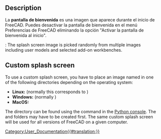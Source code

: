 <languages/>

== Description ==

<div class="mw-translate-fuzzy">
La '''pantalla de bienvenida''' es una imagen que aparece durante el inicio de FreeCAD. Puedes desactivar la pantalla de bienvenida en el menú Preferencias de FreeCAD eliminando la opción "Activar la pantalla de bienvenida al inicio".
</div>

{{Version|1.0}}: The splash screen image is picked randomly from multiple images including user models and selected add-on workbenches.

== Custom splash screen ==

To use a custom splash screen, you have to place an image named {{FileName|splash_image.png}} in one of the following directories depending on the operating system:
* '''Linux:''' {{FileName|$XDG_DATA_HOME/FreeCAD/Gui/images/}} (normally this corresponds to {{FileName|~/.local/share/FreeCAD/Gui/images/}})
* '''Windows:''' {{FileName|%APPDATA%\FreeCAD\Gui\images\}} (normally {{FileName|C:\Users\username\AppData\Roaming\FreeCAD\Gui\images\}})
* '''MacOS:''' {{FileName|~/Library/Application Support/FreeCAD/Gui/images/}}

The directory can be found using the {{Incode|App.getUserAppDataDir()}} command in the [[Python_console|Python console]]. The {{Incode|Gui}} and {{Incode|images}} folders may have to be created first. The same custom splash screen will be used for all versions of FreeCAD on a given computer.


[[Category:User_Documentation{{#translation:}}]]